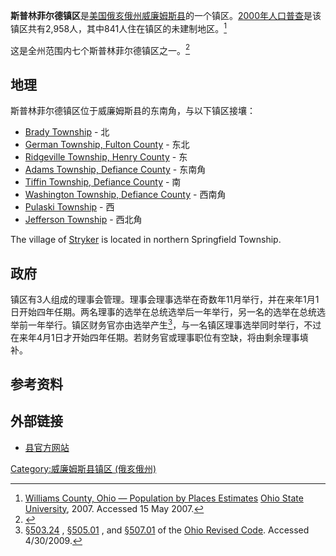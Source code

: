 {{noteTA
|1=zh-hans:县;zh-hk:縣;zh-tw:郡;
|2=zh-hans:威廉姆斯;zh-hk:威廉斯;zh-tw:威廉斯;
}}
{{Infobox settlement
|official_name            = 斯普林菲尔德镇区
|settlement_type          = [[Civil_township|镇区]]
|nickname                 = 
|motto                    =

<!-- Images -->
|image_skyline            = 
|imagesize                = 
|image_caption            = 
|image_flag               = 
|image_seal               =

<!-- Maps -->
|image_map                = Springfield Twp Williams OH.PNG
|mapsize                  = 250px
|map_caption              = 斯普林菲尔德镇区在威廉姆斯县的位置
|image_map1               = 
|mapsize1                 = 
|map_caption1             =

<!-- Location -->
|coordinates_display      = inline,title
|coordinates_region       = US-OH
|subdivision_type         = [[世界政區索引|国家]]
|subdivision_name         = [[美国|美国]]
|subdivision_type1        = [[美国行政区划|州份]]
|subdivision_name1        = [[俄亥俄州|俄亥俄州]]
|subdivision_type2        = [[俄亥俄州行政区划|县]]
|subdivision_name2        = [[威廉姆斯县_(俄亥俄州)|威廉姆斯县]]

<!-- Government -->
|government_footnotes     = 
|government_type          = 
|leader_title             = 
|leader_name              = 
|leader_title1            = 
|leader_name1             = 
|established_title        = 
|established_date         =

<!-- Area -->
|unit_pref  =  Imperial
|area_footnotes           = 
|area_magnitude           = 
|area_total_km2           = 93.9
|area_land_km2            = 93.9
|area_water_km2           = 0.0
|area_total_sq_mi         = 36.3
|area_land_sq_mi          = 36.3
|area_water_sq_mi         = 0.0

<!-- Population -->
|population_as_of         = [[2000年美国人口普查|2000年]]
|population_footnotes     = 
|population_total         = 3227
|population_density_km2   = 34.3
|population_density_sq_mi = 89.0

<!-- General information -->
|timezone                 = [[北美东部时区|东部（EST）]]
|utc_offset               = -5
|timezone_DST             = EDT
|utc_offset_DST           = -4
|elevation_footnotes      = <ref name="GR3">{{cite web|url=http://geonames.usgs.gov|accessdate=2008-01-31|title=US Board on Geographic Names|publisher=[[United_States_Geological_Survey|United States Geological Survey]]|date=2007-10-25|archive-date=2012-02-26|archive-url=https://www.webcitation.org/65jET5cdV?url=http://geonames.usgs.gov/|dead-url=no}}</ref>
|elevation_m              = 219
|elevation_ft             = 719
|latd = 41 |latm = 28 |lats = 58 |latNS = N
|longd = 84 |longm = 24 |longs = 26 |longEW = W

<!-- Area/postal codes & others -->
|postal_code_type         = 
|postal_code              = 
|area_code                = 
|blank_name               = [[聯邦資料處理標準|FIPS代码]]
|blank_info               = 39-74131<ref name="GR2">{{cite web|url=http://factfinder2.census.gov|publisher=[[United_States_Census_Bureau|United States Census Bureau]]|accessdate=2008-01-31|title=American FactFinder|archive-date=2013-09-11|archive-url=https://web.archive.org/web/20130911234518/http://factfinder2.census.gov/|dead-url=no}}</ref>
|blank1_name              = [[地名信息系统|地名信息系统]]特征识别码
|blank1_info              = 1087176<ref name="GR3" />
|website                  = 
|footnotes                = 
}}
'''斯普林菲尔德镇区'''是[[美国|美国]][[俄亥俄州|俄亥俄州]][[威廉姆斯县_(俄亥俄州)|威廉姆斯县]]的一个镇区。[[2000年美国人口普查|2000年人口普查]]是该镇区共有2,958人，其中841人住在镇区的未建制地区。<ref>[http://www.osuedc.org/profiles/population/places.php?sid=41&fips=39171 Williams County, Ohio — Population by Places Estimates]{{dead link|date=2017年12月 |bot=InternetArchiveBot |fix-attempted=yes }}  [[Ohio_State_University|Ohio State University]], 2007.  Accessed 15 May 2007.</ref>

这是全州范围内七个斯普林菲尔德镇区之一。<ref>{{Cite web| title = Detailed map of Ohio| work = | publisher = [[United_States_Census_Bureau|United States Census Bureau]]| year = 2000| url = http://www2.census.gov/geo/maps/general_ref/cousub_outline/cen2k_pgsz/oh_cosub.pdf| format = PDF| accessdate = 2007-02-16| archive-date = 2007-03-16| archive-url = https://web.archive.org/web/20070316053708/http://www2.census.gov/geo/maps/general_ref/cousub_outline/cen2k_pgsz/oh_cosub.pdf| dead-url = no}}</ref>

==地理==
斯普林菲尔德镇区位于威廉姆斯县的东南角，与以下镇区接壤：
*[[Brady_Township,_Williams_County,_Ohio|Brady Township]] - 北
*[[German_Township,_Fulton_County,_Ohio|German Township, Fulton County]] - 东北
*[[Ridgeville_Township,_Henry_County,_Ohio|Ridgeville Township, Henry County]] - 东
*[[Adams_Township,_Defiance_County,_Ohio|Adams Township, Defiance County]] - 东南角
*[[Tiffin_Township,_Defiance_County,_Ohio|Tiffin Township, Defiance County]] - 南
*[[Washington_Township,_Defiance_County,_Ohio|Washington Township, Defiance County]] - 西南角
*[[Pulaski_Township,_Williams_County,_Ohio|Pulaski Township]] - 西
*[[Jefferson_Township,_Williams_County,_Ohio|Jefferson Township]] - 西北角

The village of [[Stryker,_Ohio|Stryker]] is located in northern Springfield Township.

==政府==
镇区有3人组成的理事会管理。理事会理事选举在奇数年11月举行，并在来年1月1日开始四年任期。两名理事的选举在总统选举后一年举行，另一名的选举在总统选举前一年举行。镇区财务官亦由选举产生<ref>[http://codes.ohio.gov/orc/503.24 §503.24] {{Wayback|url=http://codes.ohio.gov/orc/503.24 |date=20090721175921 }}, [http://codes.ohio.gov/orc/505.01 §505.01] {{Wayback|url=http://codes.ohio.gov/orc/505.01 |date=20081231032851 }}, and [http://codes.ohio.gov/orc/507.01 §507.01] {{Wayback|url=http://codes.ohio.gov/orc/507.01 |date=20090721175216 }} of the [[Ohio_Revised_Code|Ohio Revised Code]]. Accessed 4/30/2009.</ref>，与一名镇区理事选举同时举行，不过在来年4月1日才开始四年任期。若财务官或理事职位有空缺，将由剩余理事填补。

==参考资料==
{{reflist}}

==外部链接==
*[http://co.williams.oh.us 县官方网站] {{Wayback|url=http://co.williams.oh.us/ |date=20200618132349 }}

{{Williams County, Ohio}}

[[Category:威廉姆斯县镇区_(俄亥俄州)|Category:威廉姆斯县镇区 (俄亥俄州)]]